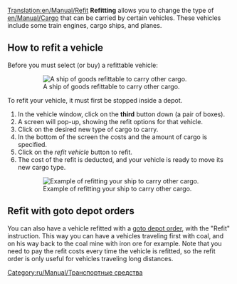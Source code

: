 [[Translation:en/Manual/Refit]]
{{ru/Перевод|en/Manual/Refit|0}}
{{ru/Manual/Tutorial/Учебник}}
'''Refitting''' allows you to change the type of [[en/Manual/Cargo]] that can be carried by certain vehicles.  These vehicles include some train engines, cargo ships, and planes.

== How to refit a vehicle ==
Before you must select (or buy) a refittable vehicle:
:[[File:en/Manual/Refitable ship.png|none|frame|A ship of goods refittable to carry other cargo.]]

To refit your vehicle, it must first be stopped inside a depot.

#In the vehicle window, click on the '''third''' button down (a pair of boxes).
#A screen will pop-up, showing the refit options for that vehicle.
#Click on the desired new type of cargo to carry.
#In the bottom of the screen the costs and the amount of cargo is specified.
#Click on the ''refit vehicle'' button to refit.
#The cost of the refit is deducted, and your vehicle is ready to move its new cargo type.
:[[File:en/Manual/Refit ship.png|none|frame|Example of refitting your ship to carry other cargo.]]

== Refit with goto depot orders == 
You can also have a vehicle refitted with a [[en/Archive/Manual/Settings/Allow goto depot orders|goto depot order]], with the "Refit" instruction. This way you can have a vehicles traveling first with coal, and on his way back to the coal mine with iron ore for example. Note that you need to pay the refit costs every time the vehicle is refitted, so the refit order is only useful for vehicles traveling long distances.

[[Category:ru/Manual/Транспортные средства]]